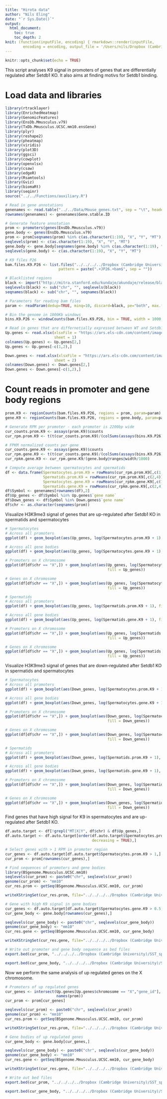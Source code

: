 ```yaml
---
title: "Hirota data"
author: "Nils Eling"
date: "`r Sys.Date()`"
output: 
  html_document:
    toc: true
    toc_depth: 2
knit: (function(inputFile, encoding) { rmarkdown::render(inputFile, 
        encoding = encoding, output_file = '/Users/nils/Dropbox (Cambridge University)/SST_spermatocytes/Revisions/Results/Chip-Seq/Hirota.html') })
---
```


```r
knitr::opts_chunk$set(echo = TRUE)
```

This script analyses K9 signal in promoters of genes that are differentially regulated after Setdb1 KO.
It also aims at finding motivs for Setdb1 binding.

# Load data and libraries

```r
library(rtracklayer)
library(EnrichedHeatmap)
library(GenomicFeatures)
library(EnsDb.Mmusculus.v79)
library(TxDb.Mmusculus.UCSC.mm10.ensGene)
library(plyr)
library(reshape2)
library(pheatmap)
library(viridis)
library(plot3D)
library(ggsci)
library(cowplot)
library(openxlsx)
library(csaw)
library(edgeR)
library(Rsamtools)
library(Gviz)
library(biomaRt)
library(seqinr)
source("../../Functions/auxiliary.R")

# Read in gene annotations
genenames <- read.table("../../Data/Mouse_genes.txt", sep = "\t", header = TRUE, stringsAsFactors = FALSE)
rownames(genenames) <- genenames$Gene.stable.ID

# Generate feature annotation
prom <- promoters(genes(EnsDb.Mmusculus.v79))
gene.body <- genes(EnsDb.Mmusculus.v79)
prom <- prom[seqnames(prom) %in% c(as.character(1:19), "X", "Y", "MT"),]
seqlevels(prom) <- c(as.character(1:19), "X", "Y", "MT")
gene.body <- gene.body[seqnames(gene.body) %in% c(as.character(1:19), "X", "Y", "MT"),]
seqlevels(gene.body) <- c(as.character(1:19), "X", "Y", "MT")

# K9 files P26
bam.files.K9.P26 <- list.files("../../../../Dropbox (Cambridge University)/SST_spermatocytes/Analysis/CnR/bam/H3K9me3/", full.names = TRUE,
                        pattern = paste(".+JP26.+bam$", sep = ""))

# Blacklisted regions
black <- import("http://mitra.stanford.edu/kundaje/akundaje/release/blacklists/mm10-mouse/mm10.blacklist.bed.gz")
seqlevels(black) <- sub("chr", "", seqlevels(black))
seqnames(black) <- sub("chr", "", seqnames(black))

# Parameters for reading bam files
param <- readParam(dedup=TRUE, minq=10, discard=black, pe="both", max.frag=1000)

# Bin the genome in 1000Kb windows
bins.K9.P26 <- windowCounts(bam.files.K9.P26, bin = TRUE, width = 1000, param=param)

# Read in genes that are differnetially expressed between WT and Setdb1 KO
Up.genes <- read.xlsx(xlsxFile = "https://ars.els-cdn.com/content/image/1-s2.0-S1534580718308256-mmc2.xlsx",
                      sheet = 1)
colnames(Up.genes) <- Up.genes[2,]
Up.genes <- Up.genes[-c(1,2),]

Down.genes <- read.xlsx(xlsxFile = "https://ars.els-cdn.com/content/image/1-s2.0-S1534580718308256-mmc2.xlsx",
                      sheet = 2)
colnames(Down.genes) <- Down.genes[2,]
Down.genes <- Down.genes[-c(1,2),]
```

# Count reads in promoter and gene body regions

```r
prom.K9 <- regionCounts(bam.files.K9.P26, regions = prom, param=param)
gene.K9 <- regionCounts(bam.files.K9.P26, regions = gene.body, param=param)

# Generate RPM per promoter - each promoter is 2200bp wide
cur_counts.prom.K9 <- assays(prom.K9)$counts
cur_rpm.prom.K9 <- t(t(cur_counts.prom.K9)/(colSums(assays(bins.K9.P26)$counts)/1000000))

# FPKM normalized counts per gene
cur_counts.gene.K9 <- assays(gene.K9)$counts
cur_rpm.gene.K9 <- t(t(cur_counts.gene.K9)/(colSums(assays(bins.K9.P26)$counts)/1000000))
cur_rpkm.gene.K9 <- cur_rpm.gene.K9/(gene.body@ranges@width/1000)

# Compute average between spermatocytes and spermatids
df <- data.frame(Spermatocytes.prom.K9 = rowMeans(cur_rpm.prom.K9[,c(1,3)]),
                 Spermatids.prom.K9 = rowMeans(cur_rpm.prom.K9[,c(2,4)]),
                 Spermatocytes.gene.K9 = rowMeans(cur_rpkm.gene.K9[,c(1,3)]),
                 Spermatids.gene.K9 = rowMeans(cur_rpkm.gene.K9[,c(2,4)]))
df$Symbol <- genenames[rownames(df),2]
df$Up_genes <- df$Symbol %in% Up.genes$`gene name`
df$Down_genes <- df$Symbol %in% Down.genes$`gene name`
df$chr <- as.character(seqnames(prom))
```

Visualize H3K9me3 signal of genes that are up-regulated after Setdb1 KO in spermatids and spermatocytes

```r
# Spermatocytes
# Across all promoters
ggplot(df) + geom_boxplot(aes(Up_genes, log(Spermatocytes.prom.K9 + 1), fill = Up_genes))

# Across all gene bodies
ggplot(df) + geom_boxplot(aes(Up_genes, log(Spermatocytes.gene.K9 + 1), fill = Up_genes))

# Promoters on X chromosome
ggplot(df[df$chr == "X",]) + geom_boxplot(aes(Up_genes, log(Spermatocytes.prom.K9 + 1), 
                                              fill = Up_genes))

# Genes on X chromosome
ggplot(df[df$chr == "X",]) + geom_boxplot(aes(Up_genes, log(Spermatocytes.gene.K9 + 1), 
                                              fill = Up_genes))

# Spermatids
# Across all promoters
ggplot(df) + geom_boxplot(aes(Up_genes, log(Spermatids.prom.K9 + 1), fill = Up_genes))

# Across all gene bodies
ggplot(df) + geom_boxplot(aes(Up_genes, log(Spermatids.gene.K9 + 1), fill = Up_genes))

# Promoters on X chromosome
ggplot(df[df$chr == "X",]) + geom_boxplot(aes(Up_genes, log(Spermatids.prom.K9 + 1), 
                                              fill = Up_genes))

# Genes on X chromosome
ggplot(df[df$chr == "X",]) + geom_boxplot(aes(Up_genes, log(Spermatids.gene.K9 + 1), 
                                              fill = Up_genes))
```

Visualize H3K9me3 signal of genes that are down-regulated after Setdb1 KO in spermatids and spermatocytes

```r
# Spermatocytes
# Across all promoters
ggplot(df) + geom_boxplot(aes(Down_genes, log(Spermatocytes.prom.K9 + 1), fill = Down_genes))

# Across all gene bodies
ggplot(df) + geom_boxplot(aes(Down_genes, log(Spermatocytes.gene.K9 + 1), fill = Down_genes))

# Promoters on X chromosome
ggplot(df[df$chr == "X",]) + geom_boxplot(aes(Down_genes, log(Spermatocytes.prom.K9 + 1), 
                                              fill = Down_genes))

# Genes on X chromosome
ggplot(df[df$chr == "X",]) + geom_boxplot(aes(Down_genes, log(Spermatocytes.gene.K9 + 1), 
                                              fill = Down_genes))

# Spermatids
# Across all promoters
ggplot(df) + geom_boxplot(aes(Down_genes, log(Spermatids.prom.K9 + 1), fill = Down_genes))

# Across all gene bodies
ggplot(df) + geom_boxplot(aes(Down_genes, log(Spermatids.gene.K9 + 1), fill = Down_genes))

# Promoters on X chromosome
ggplot(df[df$chr == "X",]) + geom_boxplot(aes(Down_genes, log(Spermatids.prom.K9 + 1), 
                                              fill = Down_genes))

# Genes on X chromosome
ggplot(df[df$chr == "X",]) + geom_boxplot(aes(Down_genes, log(Spermatids.gene.K9 + 1), 
                                              fill = Down_genes))
```

Find genes that have high signal for K9 in spermatocytes and are up-regulated after Setdb1 KO.

```r
df.auto.target <- df[!grepl("MT|X|Y", df$chr) & df$Up_genes,]
df.auto.target <- df.auto.target[order(df.auto.target$Spermatocytes.prom.K9, 
                                       decreasing = TRUE),]

# Select genes with > 1 RPM in promoter region
cur_genes <- df.auto.target[df.auto.target$Spermatocytes.prom.K9 > 1,]
cur_prom <- prom[rownames(cur_genes),]

# Find sequences of promoters and gene bodies
library(BSgenome.Mmusculus.UCSC.mm10)
seqlevels(cur_prom) <- paste0("chr", seqlevels(cur_prom))
genome(cur_prom) <- "mm10"
cur_res.prom <- getSeq(BSgenome.Mmusculus.UCSC.mm10, cur_prom)

writeXStringSet(cur_res.prom, file="../../../../Dropbox (Cambridge University)/SST_spermatocytes/Revisions/Results/Chip-Seq/High_K9_autosomal_prom.fa")

# Gene with high K9 signal in gene bodies
cur_genes <- df.auto.target[df.auto.target$Spermatocytes.gene.K9 > 0.5,]
cur_gene_body <- gene.body[rownames(cur_genes),]

seqlevels(cur_gene_body) <- paste0("chr", seqlevels(cur_gene_body))
genome(cur_gene_body) <- "mm10"
cur_res.gene <- getSeq(BSgenome.Mmusculus.UCSC.mm10, cur_gene_body)

writeXStringSet(cur_res.gene, file="../../../../Dropbox (Cambridge University)/SST_spermatocytes/Revisions/Results/Chip-Seq/High_K9_autosomal_genebody.fa")

# Write out promoter and gene body sequence as bed files
export.bed(cur_prom, "../../../../Dropbox (Cambridge University)/SST_spermatocytes/Revisions/Results/Chip-Seq/High_K9_autosomal_prom.bed")

export.bed(cur_gene_body, "../../../../Dropbox (Cambridge University)/SST_spermatocytes/Revisions/Results/Chip-Seq/High_K9_autosomal_genebody.bed")
```

Now we perform the same analysis of up regulated genes on the X chromosome.

```r
# Promoters of up regulated genes
cur_genes <- intersect(Up.genes[Up.genes$chromosome == "X","gene_id"],
                       names(prom))
cur_prom <- prom[cur_genes]

seqlevels(cur_prom) <- paste0("chr", seqlevels(cur_prom))
genome(cur_prom) <- "mm10"
cur_res.prom <- getSeq(BSgenome.Mmusculus.UCSC.mm10, cur_prom)

writeXStringSet(cur_res.prom, file="../../../../Dropbox (Cambridge University)/SST_spermatocytes/Revisions/Results/Chip-Seq/Xchr_prom.fa")

# Gene bodies of up regulated genes
cur_gene_body <- gene.body[cur_genes,]

seqlevels(cur_gene_body) <- paste0("chr", seqlevels(cur_gene_body))
genome(cur_gene_body) <- "mm10"
cur_res.gene <- getSeq(BSgenome.Mmusculus.UCSC.mm10, cur_gene_body)

writeXStringSet(cur_res.gene, file="../../../../Dropbox (Cambridge University)/SST_spermatocytes/Revisions/Results/Chip-Seq/Xchr_genebody.fa")

# Write out bed files
export.bed(cur_prom, "../../../../Dropbox (Cambridge University)/SST_spermatocytes/Revisions/Results/Chip-Seq/Xchr_prom.bed")

export.bed(cur_gene_body, "../../../../Dropbox (Cambridge University)/SST_spermatocytes/Revisions/Results/Chip-Seq/Xchr_genebody.bed")
```


